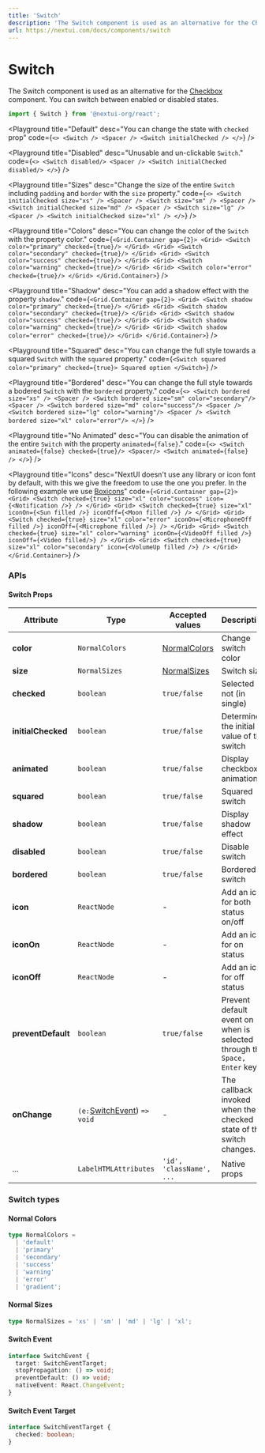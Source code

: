 ```yaml
---
title: 'Switch'
description: 'The Switch component is used as an alternative for the Checkbox component. You can switch between enabled or disabled states.'
url: https://nextui.com/docs/components/switch
---
```


# Switch

The Switch component is used as an alternative for the [Checkbox](https://nextui.org/docs/components/checkbox)
component. You can switch between enabled or disabled states.

```jsx
import { Switch } from '@nextui-org/react';
```

<CarbonAd />

<Playground
  title="Default"
  desc="You can change the state with `checked` prop"
  code={`
 <>
    <Switch />
    <Spacer />
    <Switch initialChecked />
 </>
`}
/>

<Playground
  title="Disabled"
  desc="Unusable and un-clickable `Switch`."
  code={`
 <>
    <Switch disabled/>
    <Spacer />
    <Switch initialChecked disabled/>
 </>
`}
/>

<Playground
  title="Sizes"
  desc="Change the size of the entire `Switch` including `padding` and `border` with the `size` property."
  code={`
 <>
    <Switch initialChecked size="xs" />
    <Spacer />
    <Switch size="sm" />
    <Spacer />
    <Switch initialChecked size="md" />
    <Spacer />
    <Switch size="lg" />
    <Spacer />
    <Switch initialChecked size="xl" />
  </>
`}
/>

<Playground
  title="Colors"
  desc="You can change the color of the `Switch` with the property color."
  code={`
 <Grid.Container gap={2}>
    <Grid>
        <Switch color="primary" checked={true}/>
    </Grid>
    <Grid>
        <Switch color="secondary" checked={true}/>
    </Grid>
    <Grid>
        <Switch color="success" checked={true}/>
    </Grid>
    <Grid>
        <Switch color="warning" checked={true}/>
    </Grid>
    <Grid>
        <Switch color="error" checked={true}/>
    </Grid>
  </Grid.Container>
`}
/>

<Playground
  title="Shadow"
  desc="You can add a shadow effect with the property `shadow`."
  code={`
 <Grid.Container gap={2}>
    <Grid>
        <Switch shadow color="primary" checked={true}/>
    </Grid>
    <Grid>
        <Switch shadow color="secondary" checked={true}/>
    </Grid>
    <Grid>
        <Switch shadow color="success" checked={true}/>
    </Grid>
    <Grid>
        <Switch shadow color="warning" checked={true}/>
    </Grid>
    <Grid>
        <Switch shadow color="error" checked={true}/>
    </Grid>
  </Grid.Container>
`}
/>

<Playground
  title="Squared"
  desc="You can change the full style towards a squared `Switch` with the `squared` property."
  code={`
 <Switch squared color="primary" checked={true}>
    Squared option
 </Switch>
`}
/>

<Playground
  title="Bordered"
  desc="You can change the full style towards a bodered `Switch` with the `bordered` property."
  code={`
 <>
    <Switch bordered size="xs" />
    <Spacer />
    <Switch bordered size="sm" color="secondary"/>
    <Spacer />
    <Switch bordered size="md" color="success"/>
    <Spacer />
    <Switch bordered size="lg" color="warning"/>
    <Spacer />
    <Switch bordered size="xl" color="error"/>
  </>
`}
/>

<Playground
  title="No Animated"
  desc="You can disable the animation of the entire `Switch` with the property `animated={false}`."
  code={`
<>
  <Switch animated={false} checked={true}/>
  <Spacer/>
  <Switch animated={false} />
 </>
`}
/>

<Playground
  title="Icons"
  desc="NextUI doesn't use any library or icon font by default, with this we give the freedom to use the one you prefer. In the following example we use [Boxicons](https://boxicons.com/)"
  code={`
  <Grid.Container gap={2}>
      <Grid>
        <Switch
            checked={true}
            size="xl"
            color="success"
            icon={<Notification />}
        />
      </Grid>
      <Grid>
        <Switch
            checked={true}
            size="xl"
            iconOn={<Sun filled />}
            iconOff={<Moon filled />}
        />
      </Grid>
      <Grid>
        <Switch
            checked={true}
            size="xl"
            color="error"
            iconOn={<MicrophoneOff filled />}
            iconOff={<Microphone filled />}
        />
      </Grid>
      <Grid>
        <Switch
            checked={true}
            size="xl"
            color="warning"
            iconOn={<VideoOff filled />}
            iconOff={<Video filled/>}
        />
      </Grid>
      <Grid>
        <Switch
            checked={true}
            size="xl"
            color="secondary"
            icon={<VolumeUp filled />}
        />
      </Grid>
    </Grid.Container>
`}
/>

<Spacer y={3} />

### APIs

<Spacer y={2} />

#### Switch Props

| Attribute          | Type                                         | Accepted values                | Description                                                               | Default   |
| ------------------ | -------------------------------------------- | ------------------------------ | ------------------------------------------------------------------------- | --------- |
| **color**          | `NormalColors`                               | [NormalColors](#normal-colors) | Change switch color                                                       | `primary` |
| **size**           | `NormalSizes`                                | [NormalSizes](#normal-sizes)   | Switch size                                                               | `medium`  |
| **checked**        | `boolean`                                    | `true/false`                   | Selected or not (in single)                                               | `false`   |
| **initialChecked** | `boolean`                                    | `true/false`                   | Determine the initial value of the switch                                 | `false`   |
| **animated**       | `boolean`                                    | `true/false`                   | Display checkbox animations                                               | `true`    |
| **squared**        | `boolean`                                    | `true/false`                   | Squared switch                                                            | `false`   |
| **shadow**         | `boolean`                                    | `true/false`                   | Display shadow effect                                                     | `false`   |
| **disabled**       | `boolean`                                    | `true/false`                   | Disable switch                                                            | `false`   |
| **bordered**       | `boolean`                                    | `true/false`                   | Bordered switch                                                           | `false`   |
| **icon**           | `ReactNode`                                  | -                              | Add an icon for both status on/off                                        | -         |
| **iconOn**         | `ReactNode`                                  | -                              | Add an icon for on status                                                 | -         |
| **iconOff**        | `ReactNode`                                  | -                              | Add an icon for off status                                                | -         |
| **preventDefault** | `boolean`                                    | `true/false`                   | Prevent default event on when is selected through the `Space, Enter` keys | `true`    |
| **onChange**       | `(e:`[SwitchEvent](#switch-event)) `=> void` | -                              | The callback invoked when the checked state of the switch changes.        | -         |
| ...                | `LabelHTMLAttributes`                        | `'id', 'className', ...`       | Native props                                                              | -         |

<Spacer y={2} />

### Switch types

<Spacer y={1} />

#### Normal Colors

```ts
type NormalColors =
  | 'default'
  | 'primary'
  | 'secondary'
  | 'success'
  | 'warning'
  | 'error'
  | 'gradient';
```

#### Normal Sizes

```ts
type NormalSizes = 'xs' | 'sm' | 'md' | 'lg' | 'xl';
```

#### Switch Event

```ts
interface SwitchEvent {
  target: SwitchEventTarget;
  stopPropagation: () => void;
  preventDefault: () => void;
  nativeEvent: React.ChangeEvent;
}
```

#### Switch Event Target

```ts
interface SwitchEventTarget {
  checked: boolean;
}
```
